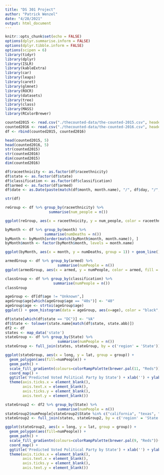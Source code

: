 ```yaml
---
title: "DS 301 Project"
author: "Patrick Wenzel"
date: "4/28/2021"
output: html_document
---
```


```r
knitr::opts_chunk$set(echo = FALSE)
options(dplyr.summarise.inform = FALSE)
options(dplyr.tibble.inform = FALSE)
options(scipen = 6)
library(tidyr)
library(dplyr)
library(ISLR)
library(kableExtra)
library(car)
library(leaps)
library(caret)
library(glmnet)
library(ROCR)
library(datasets)
library(tree)
library(class)
library(MASS)
library(RColorBrewer)
```

```r
counted2015 <- read.csv("./thecounted-data/the-counted-2015.csv", header = TRUE)
counted2016 <- read.csv("./thecounted-data/the-counted-2016.csv", header = TRUE)
df <- rbind(counted2015, counted2016)
```

```r
head(counted2015, 5)
head(counted2016, 5)
str(counted2015)
str(counted2016)
dim(counted2015)
dim(counted2016)

df$raceethnicity <- as.factor(df$raceethnicity)
df$state <- as.factor(df$state)
df$classification <- as.factor(df$classification)
df$armed <- as.factor(df$armed)
df$date <- as.Date(paste(match(df$month, month.name), "/", df$day, "/", df$year, sep=""), format = "%m/%d/%Y")

str(df)
```

```r
reGroup <- df %>% group_by(raceethnicity) %>%
                    summarise(num_people = n())

ggplot(reGroup, aes(x = raceethnicity, y = num_people, color = raceethnicity, fill = raceethnicity)) + geom_bar(stat="identity") + ggtitle("Number of People Killed per Race/Ethnicity") + xlab("Race/Ethnicity") + ylab("Number of People") + theme(axis.text.x = element_text(angle = 90))
```

```r
byMonth <- df %>% group_by(month) %>%
                  summarise(numDeaths = n())
byMonth <- byMonth[order(match(byMonth$month, month.name)), ]
byMonth$month <- factor(byMonth$month, levels = month.name)

ggplot(byMonth, aes(x = month, y = numDeaths, group = 1)) + geom_line() + theme(axis.text.x = element_text(angle = 90))
```

```r
armedGroup <- df %>% group_by(armed) %>%
                        summarise(numPeople = n())
ggplot(armedGroup, aes(x = armed, y = numPeople, color = armed, fill = armed)) + geom_bar(stat="identity") + ggtitle("Number of People Killed per Armed Classification") + xlab("Armed Classification") + ylab("Number of People") + theme(axis.text.x = element_text(angle = 90))
```

```r
classGroup <- df %>% group_by(classification) %>%
                      summarise(numPeople = n())
classGroup
```

```r
ageGroup <- df[df$age != "Unknown",]
ageGroup$age[which(ageGroup$age == "40s")] <- "40"
ageGroup$age <- strtoi(ageGroup$age)
ggplot() + geom_histogram(data = ageGroup, aes(x=age), color = "black", fill = "blue", binwidth = 5)
```

```r
df$state[which(df$state == "DC")] <- "VA"
df$State <- tolower(state.name[match(df$state, state.abb)])
df2 <- df
states <- map_data('state')
stateGroup <- df %>% group_by(State) %>%
                        summarise(numPeople = n())
stateGroup <- full_join(states, stateGroup, by = c('region' = 'State'))

ggplot(stateGroup, aes(x = long, y = lat, group = group)) + 
  geom_polygon(aes(fill=numPeople)) + 
  geom_path() + 
  scale_fill_gradientn(colours=colorRampPalette(brewer.pal(11, "Reds"))(100), na.value="grey90") + 
  coord_map() + 
  ggtitle('Predicted Voted Political Party by State') + xlab('') + ylab('') + labs(fill = 'Predicted State Winner') + 
  theme(axis.ticks.x = element_blank(),
        axis.text.x = element_blank(),
        axis.ticks.y = element_blank(),
        axis.text.y = element_blank())             
```

```r
stateGroup2 <- df2 %>% group_by(State) %>%
                        summarise(numPeople = n())
stateGroup2$numPeople[stateGroup2$State %in% c("california", "texas", "florida")] <- 0
stateGroup2 <- full_join(states, stateGroup2, by = c('region' = 'State'))

ggplot(stateGroup2, aes(x = long, y = lat, group = group)) + 
  geom_polygon(aes(fill=numPeople)) + 
  geom_path() + 
  scale_fill_gradientn(colours=colorRampPalette(brewer.pal(9, "Reds"))(100), na.value="grey90") + 
  coord_map() + 
  ggtitle('Predicted Voted Political Party by State') + xlab('') + ylab('') + labs(fill = 'Predicted State Winner') + 
  theme(axis.ticks.x = element_blank(),
        axis.text.x = element_blank(),
        axis.ticks.y = element_blank(),
        axis.text.y = element_blank()) 
```


















